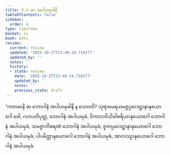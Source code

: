 ```yaml
---
title: 8.4 ဆ အပါယမုခါနိ
tableOfContents: false
sidebar:
  order: 4
type: tipitaka
basket: su
book: pthi
review:
  current: review
  updated: '2025-10-27T21:48:34.716377'
  updated_by: ''
  notes: ''
  history:
  - state: review
    date: '2025-10-27T21:48:34.716377'
    updated_by: ''
    notes: ''
    previous_state: draft
---
```



<ReviewStatus review={frontmatter.review} showDetails={true} />

<HypothesisAnnotation frontmatter={frontmatter} />

<DynamicBreadcrumb />

<Division number="247" book="pthi" e="ch" v="8" p="148">

<Paragraph number="585" book="pthi">
“ကတမာနိ ဆ ဘောဂါနံ အပါယမုခါနိ န သေဝတိ? သုရာမေရယမဇ္ဇပ္ပမာဒဋ္ဌာနာနုယောဂေါ ခေါ, ဂဟပတိပုတ္တ, ဘောဂါနံ အပါယမုခံ, ဝိကာလဝိသိခါစရိယာနုယောဂေါ ဘောဂါနံ အပါယမုခံ, သမဇ္ဇာဘိစရဏံ ဘောဂါနံ အပါယမုခံ, ဇူတပ္ပမာဒဋ္ဌာနာနုယောဂေါ ဘောဂါနံ အပါယမုခံ, ပါပမိတ္တာနုယောဂေါ ဘောဂါနံ အပါယမုခံ, အာလသျာနုယောဂေါ ဘောဂါနံ အပါယမုခံ.
</Paragraph>
</Division>
